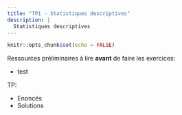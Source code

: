 ```yaml
---
title: "TP1 - Statistiques descriptives"
description: |
  Statistiques descriptives
---
```


```r
knitr::opts_chunk$set(echo = FALSE)
```

Ressources préliminaires à lire **avant** de faire les exercices:

- test

TP:

- Enoncés
- Solutions
